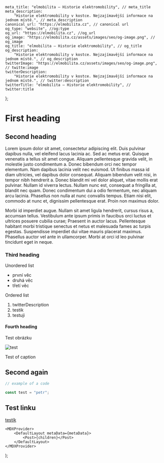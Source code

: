 
	meta_title: "elmobilita – Historie elektromobility", // meta_title
	meta_description:
		"Historie elektromobility v kostce. Nejzajímavější informace na jednom místě.", // meta_description
	canonical_url: "https://elmobilita.cz", // canonical url
	og_type: "website", //og:type
	og_url: "https://elmobilita.cz", //og_url
	og_image: "https://elmobilita.cz/assets/images/seo/og-image.png", // og_image
	og_title: "elmobilita – Historie elektromobility", // og_title
	og_description:
		"Historie elektromobility v kostce. Nejzajímavější informace na jednom místě.", // og_description
	twitterImage: "https://elmobilita.cz/assets/images/seo/og-image.png", // twitte:image
	twitterDescription:
		"Historie elektromobility v kostce. Nejzajímavější informace na jednom místě.", // twitter:description
	twitterTitle: "elmobilita – Historie elektromobility", // twitter:title
};

# First heading

## Second heading

Lorem ipsum dolor sit amet, consectetur adipiscing elit. Duis pulvinar dapibus nulla, vel eleifend lacus lacinia ac. Sed ac metus erat. Quisque venenatis a tellus sit amet congue. Aliquam pellentesque gravida velit, in molestie justo condimentum a. Donec bibendum orci nec tempor elementum. Nam dapibus lacinia velit nec euismod. Ut finibus massa id diam ultricies, vel dapibus dolor consequat. Aliquam bibendum velit nisi, in tempor nibh hendrerit a. Donec blandit mi vel dolor aliquet, vitae mollis erat pulvinar. Nullam id viverra lectus. Nullam nunc est, consequat a fringilla at, blandit nec quam. Donec condimentum dui a odio fermentum, nec aliquam arcu lacinia. Phasellus non nulla at nunc convallis tempus. Etiam nisi elit, commodo at nunc et, dignissim pellentesque erat. Proin non maximus dolor.

Morbi id imperdiet augue. Nullam sit amet ligula hendrerit, cursus risus a, accumsan tellus. Vestibulum ante ipsum primis in faucibus orci luctus et ultrices posuere cubilia curae; Praesent in auctor lacus. Pellentesque habitant morbi tristique senectus et netus et malesuada fames ac turpis egestas. Suspendisse imperdiet dui vitae mauris placerat maximus. Phasellus auctor vel ante in ullamcorper. Morbi at orci id leo pulvinar tincidunt eget in neque.

### Third heading

Unordered list

- první věc
- druhá věc
- třetí věc

Ordered list

1. twitterDescription
2. testik
3. testuji

#### Fourth heading

Test obrázku

![test](/assets/images/kategorie/autobusy.webp)

<figcaption>Test of caption</figcaption>

## Second again

```javascript
// example of a code

const test = "petr";
```

## Test linku

[testík](https://petrzakopal.cz)

	<MDXProvider>
		<DefaultLayout metaData={metaData}>
			<Post>{children}</Post>
		</DefaultLayout>
	</MDXProvider>
);
